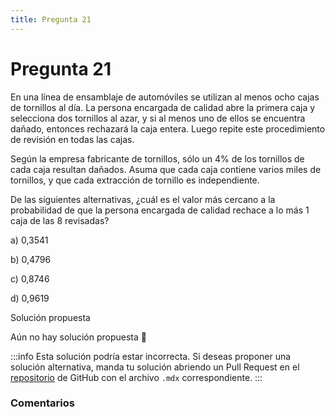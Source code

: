 ```yaml
---
title: Pregunta 21
---
```



# Pregunta 21

En una línea de ensamblaje de automóviles se utilizan al menos ocho cajas de tornillos al día. La persona encargada de calidad abre la primera caja y selecciona dos tornillos al azar, y si al menos uno de ellos se encuentra dañado, entonces rechazará la caja entera. Luego repite este procedimiento de revisión en todas las cajas.

Según la empresa fabricante de tornillos, sólo un $4 \%$ de los tornillos de cada caja resultan dañados. Asuma que cada caja contiene varios miles de tornillos, y que cada extracción de tornillo es independiente.

De las siguientes alternativas, ¿cuál es el valor más cercano a la probabilidad de que la persona encargada de calidad rechace a lo más 1 caja de las 8 revisadas?

a) 0,3541

b) 0,4796

c) 0,8746

d) 0,9619

<MDXDetails>
<summary>Solución propuesta</summary>

Aún no hay solución propuesta 🥲

:::info 
Esta solución podría estar incorrecta. Si deseas proponer una solución alternativa, manda tu solución abriendo
un Pull Request en el [repositorio](https://github.com/crow-rojas/apuntes-fundamentals/pulls) de GitHub con el archivo
`.mdx` correspondiente. 
:::

</MDXDetails>

### Comentarios

<Disqus
  url="https://crow-rojas.github.io/apuntes-fundamentals/docs/Probabilidades y Estadística/exercises/2016-2/p21"
  identifier="Probabilidades y Estadística/exercises/2016-2/p21"
  title="2016-2 Probabilidades y Estadística - Pregunta 21"
/>

